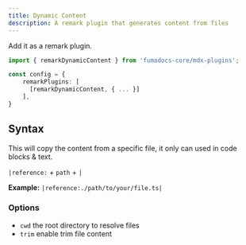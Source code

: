 ```yaml
---
title: Dynamic Content
description: A remark plugin that generates content from files
---
```


Add it as a remark plugin.

```ts
import { remarkDynamicContent } from 'fumadocs-core/mdx-plugins';

const config = {
    remarkPlugins: [
      [remarkDynamicContent, { ... }]
    ],
}
```

## Syntax

This will copy the content from a specific file, it only can used in code blocks
& text.

`|reference:` + `path` + `|`

**Example:** `|reference:./path/to/your/file.ts|`

### Options

- `cwd` the root directory to resolve files
- `trim` enable trim file content
